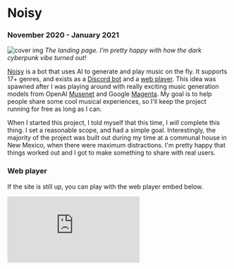 
# Noisy

### November 2020 - January 2021

![cover img](/images/projects/noisy/banner.png)
_The landing page. I'm pretty happy with how the dark cyberpunk vibe turned out!_

[Noisy](https://noisy.vercel.app/) is a bot that uses AI to generate and play music on the fly. It supports 17+ genres, and exists as a [Discord bot](https://discord.com/oauth2/authorize?client_id=746757926735052931&scope=bot&permissions=3296256) and a [web player](https://noisy.vercel.app/player). This idea was spawned after I was playing around with really exciting music generation models from OpenAI [Musenet](https://openai.com/blog/musenet/l) and Google [Magenta](https://magenta.tensorflow.org/). My goal is to help people share some cool musical experiences, so I'll keep the project running for free as long as I can.

When I started this project, I told myself that this time, I _will_ complete this thing. I set a reasonable scope, and had a simple goal. Interestingly, the majority of the project was built out during my time at a communal house in New Mexico, when there were maximum distractions. I'm pretty happy that things worked out and I got to make something to share with real users.

### Web player

If the site is still up, you can play with the web player embed below.

<div style={{ position: "relative", paddingBottom: "750px", height: 0 }}>
  <iframe
    frameborder="0"
    src="https://noisy.vercel.app/player"
    style={{
      position: "absolute",
      top: 0,
      left: 0,
      width: "100%",
      height: "100%",
    }}
    allowfullscreen
  />
</div>

As of this writing, the Discord bot has been added to 200 servers, combining to a total of more than 128000 users. Another cool thing that happened was that I actually got a job offer from iDreamSky, after the CEO saw Noisy on [Producthunt](https://www.producthunt.com/posts/noisy-2). I always thought that getting opportunities from personal projects was a Twitter fable, but this experience proved that it's actually very simple and common. So if you're wondering whether or not you should build that project you've always wanted to build for the longest time, just do it! (and do it because you're interested, opportunities will come naturally after that)

My big takeaway from this project is that music generation has now matured to a point where we can build agument digital meeting spaces with it as background music, to a really high degree. I think we'll see a lot more of this in the future.

---

## Code

Github: https://github.com/jonxuxu/noisy-bot

## Promo material

<Carousel autoplay>
  <img src="/images/projects/noisy/description1.png" />
  <img src="/images/projects/noisy/description2.png" />
  <img src="/images/projects/noisy/description3.png" />
  <img src="/images/projects/noisy/preview.png" />
</Carousel>

---
